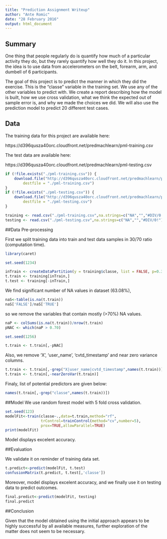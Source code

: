 ---
title: "Prediction Assignment Writeup"
author: "Ante Romic"
date: "28 February 2016"
output: html_document
---

## Summary

One thing that people regularly do is quantify how much of a particular activity they do, but they rarely quantify how well they do it. In this project, the idea is to use data from accelerometers on the belt, forearm, arm, and dumbell of 6 participants.

The goal of this project is to predict the manner in which they did the exercise. This is the "classe" variable in the training set. We use any of the other variables to predict with. We create a report describing how the model is built, how we use cross validation, what we think the expected out of sample error is, and why we made the choices we did. We will also use the prediction model to predict 20 different test cases.

## Data

The training data for this project are available here:

https://d396qusza40orc.cloudfront.net/predmachlearn/pml-training.csv

The test data are available here:

https://d396qusza40orc.cloudfront.net/predmachlearn/pml-testing.csv


```{r}
if (!file.exists("./pml-training.csv")) {
    download.file("http://d396qusza40orc.cloudfront.net/predmachlearn/pml-training.csv", 
        destfile = "./pml-training.csv")
}
if (!file.exists("./pml-testing.csv")) {
    download.file("http://d396qusza40orc.cloudfront.net/predmachlearn/pml-testing.csv", 
        destfile = "./pml-testing.csv")
}

training <- read.csv("./pml-training.csv",na.strings=c("NA","","#DIV/0!"))
testing <- read.csv("./pml-testing.csv",na.strings=c("NA","","#DIV/0!"))
```

##Data Pre-processing

First we split training data into train and test data samples in 30/70 ratio (computation time).

```{r}
library(caret)

set.seed(1234)

inTrain <- createDataPartition(y = training$classe, list = FALSE, p=0.3)
t.train <- training[inTrain,]
t.test <- training[-inTrain,]
```

We find significant number of NA values in dataset (63.08%),

```{r}
naS<-table(is.na(t.train))
naS['FALSE']/naS['TRUE']
```

so we remove the variables that contain mostly (>70%) NA values.

```{r}
naP <- colSums(is.na(t.train))/nrow(t.train)
pNAC <- which(naP > 0.70)

set.seed(1256)

t.train <- t.train[,-pNAC]
```

Also, we remove 'X', 'user_name', 'cvtd_timestamp' and near zero variance columns.

```{r}
t.train <- t.train[,-grep("X|user_name|cvtd_timestamp",names(t.train))]
t.train <- t.train[,-nearZeroVar(t.train)]
```

Finaly, list of potential predictors are given below:

```{r}
names(t.train[,-grep("classe",names(t.train))])
```

##Model
We use random forest model with 5 fold cross validation.
```{r}
set.seed(123)
modelFit<-train(classe~.,data=t.train,method="rf",
                trControl=trainControl(method="cv",number=5),
                prox=TRUE,allowParallel=TRUE)
print(modelFit)
```

Model displays excelent accuracy.

##Evaluation

We validate it on reminder of training data set.

```{r}
t.predict<-predict(modelFit, t.test)
confusionMatrix(t.predict, t.test[,'classe'])
```

Moreover, model displays excelent accuracy, and we finally use it on testing data to predict outcomes.

```{r}
final.predict<-predict(modelFit, testing)
final.predict
```

##Conclusion

Given that the model obtained using the initial approach appears to be highly successful by all available measures, further exploration of the matter does not seem to be necessary.